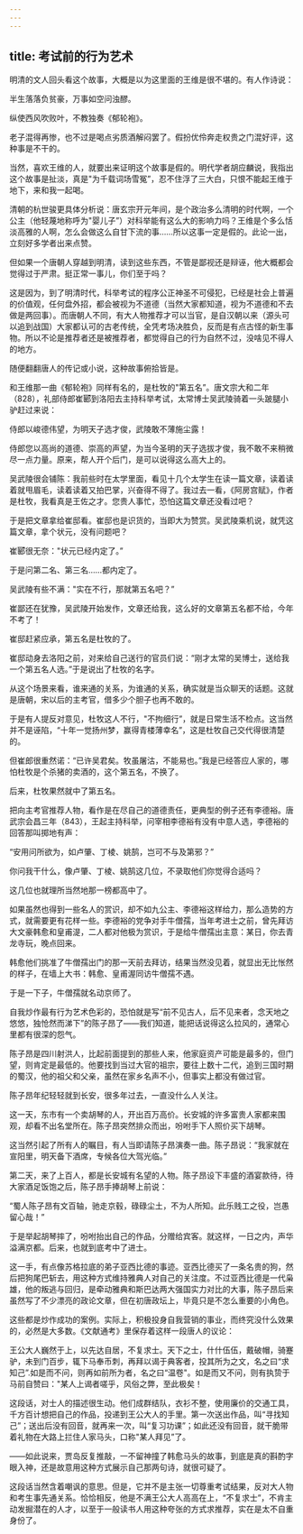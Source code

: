 ```yaml
---
---
---
```

title: 考试前的行为艺术
---




明清的文人回头看这个故事，大概是以为这里面的王维是很不堪的。有人作诗说：

半生落落负贫豪，万事如空问浊醪。

纵使西风吹败叶，不教独奏《郁轮袍》。

老子混得再惨，也不过是喝点劣质酒解闷罢了。假扮优伶奔走权贵之门混好评，这种事是不干的。

当然，喜欢王维的人，就要出来证明这个故事是假的。明代学者胡应麟说，我指出这个故事是扯淡，真是"为千载词场雪冤”，忍不住浮了三大白，只恨不能起王维于地下，来和我一起喝。

清朝的杭世骏更具体分析说：唐玄宗开元年间，是个政治多么清明的时代啊，一个公主（他轻蔑地称呼为"婴儿子”）对科举能有这么大的影响力吗？王维是个多么恬淡高雅的人啊，怎么会做这么自甘下流的事……所以这事一定是假的。此论一出，立刻好多学者出来点赞。

但如果一个唐朝人穿越到明清，读到这些东西，不管是鄙视还是辩诬，他大概都会觉得过于严肃。挺正常一事儿，你们至于吗？

这是因为，到了明清时代，科举考试的程序公正神圣不可侵犯，已经是社会上普遍的价值观，任何盘外招，都会被视为不道德（当然大家都知道，视为不道德和不去做是两回事）。而唐朝人不同，有大人物推荐才可以当官，是自汉朝以来（源头可以追到战国）大家都认可的古老传统，全凭考场决胜负，反而是有点古怪的新生事物。所以不论是推荐者还是被推荐者，都觉得自己的行为自然不过，没啥见不得人的地方。

随便翻翻唐人的传记或小说，这种故事俯拾皆是。

和王维那一曲《郁轮袍》同样有名的，是杜牧的"第五名”。唐文宗大和二年（828），礼部侍郎崔郾到洛阳去主持科举考试，太常博士吴武陵骑着一头跛腿小驴赶过来说：

侍郎以峻德伟望，为明天子选才俊，武陵敢不薄施尘露！

侍郎您以高尚的道德、崇高的声望，为当今圣明的天子选拔才俊，我不敢不来稍微尽一点力量。原来，帮人开个后门，是可以说得这么高大上的。

吴武陵很会铺陈：我前些时在太学里面，看见十几个太学生在读一篇文章，读着读着就甩眉毛，读着读着又拍巴掌，兴奋得不得了。我过去一看，《阿房宫赋》，作者是杜牧，我看真是王佐之才。您贵人事忙，恐怕这篇文章还没看过吧？

于是把文章拿给崔邸看。崔邸也是识货的，当即大为赞赏。吴武陵乘机说，就凭这篇文章，拿个状元，没有问题吧？

崔郾很无奈："状元已经内定了。”

于是问第二名、第三名……都内定了。

吴武陵有些不满："实在不行，那就第五名吧？”

崔鄙还在犹豫，吴武陵开始发作，文章还给我，这么好的文章第五名都不给，今年不考了！

崔邸赶紧应承，第五名是杜牧的了。

崔邸动身去洛阳之前，对来给自己送行的官员们说：“刚才太常的吴博士，送给我一个第五名人选。”于是说出了杜牧的名字。

从这个场景来看，谁来通的关系，为谁通的关系，确实就是当众聊天的话题。这就是唐朝，宋以后的主考官，借多少个胆子也再不敢的。

于是有人提反对意见，杜牧这人不行，"不拘细行”，就是日常生活不检点。这当然并不是诬陷，“十年一觉扬州梦，赢得青楼薄幸名”，这是杜牧自己交代得很清楚的。

但崔郎很重然诺：“已许吴君矣。牧虽屠沽，不能易也。”我是已经答应人家的，哪怕杜牧是个杀猪的卖酒的，这个第五名，不换了。

后来，杜牧果然就中了第五名。

把向主考官推荐人物，看作是在尽自己的道德责任，更典型的例子还有李德裕。唐武宗会昌三年（843），王起主持科举，问宰相李德裕有没有中意人选，李德裕的回答那叫掷地有声：

“安用问所欲为，如卢肇、丁棱、姚鹄，岂可不与及第邪？”

你问我干什么，像卢肇、丁棱、姚鹄这几位，不录取他们你觉得合适吗？

这几位也就理所当然地那一榜都高中了。

如果虽然也得到一些名人的赏识，却不如九公主、李德裕这样给力，那么造势的方式，就需要更有花样一些。李德裕的党争对手牛僧孺，当年考进士之前，曾先拜访大文豪韩愈和皇甫湜，二人都对他极为赏识，于是给牛僧孺出主意：某日，你去青龙寺玩，晚点回来。

韩愈他们挑准了牛僧孺出门的那一天前去拜访，结果当然没见着，就显出无比怅然的样子，在墙上大书：韩愈、皇甫渥同访牛僧孺不遇。

于是一下子，牛僧孺就名动京师了。

自我炒作最有行为艺术色彩的，恐怕就是写“前不见古人，后不见来者，念天地之悠悠，独怆然而涕下”的陈子昂了——我们知道，能把话说得这么拉风的，通常心里都有很深的怨气。

陈子昂是四川射洪人，比起前面提到的那些人来，他家庭资产可能是最多的，但门望，则肯定是最低的。他要找到当过大官的祖宗，要往上数十二代，追到三国时期的蜀汉，他的祖父和父亲，虽然在家乡名声不小，但事实上都没有做过官。

陈子昂年纪轻轻就到长安，很多年过去，一直没什么人关注。

这一天，东市有一个卖胡琴的人，开出百万高价。长安城的许多富贵人家都来围观，却看不出名堂所在。陈子昂突然排众而出，吩咐手下人照价买下胡琴。

这当然引起了所有人的瞩目，有人当即请陈子昂演奏一曲。陈子昂说：“我家就在宣阳里，明天备下酒席，专候各位大驾光临。”

第二天，来了上百人，都是长安城有名望的人物。陈子昂设下丰盛的酒宴款待，待大家酒足饭饱之后，陈子昂手捧胡琴上前说：

“蜀人陈子昂有文百轴，驰走京毂，碌碌尘土，不为人所知。此乐贱工之役，岂愚留心哉！”

于是举起胡琴摔了，吩咐抬出自己的作品，分赠给宾客。就这样，一日之内，声华溢满京都。后来，也就到底考中了进士。

这一手，有点像苏格拉底的弟子亚西比德的事迹。亚西比德买了一条名贵的狗，然后把狗尾巴斩去，用这种方式维持雅典人对自己的关注度。不过亚西比德是一代枭雄，他的叛逃与回归，是牵动雅典和斯巴达两大强国实力对比的大事，陈子昂后来虽然写了不少漂亮的政论文章，但在初唐政坛上，毕竟只是不怎么重要的小角色。

这些都是炒作成功的案例。实际上，积极投身自我营销的事业，而终究没什么效果的，必然是大多数。《文献通考》里保存着这样一段唐人的议论：

王公大人巍然于上，以先达自居，不复求士。天下之士，什什伍伍，戴破帽，骑蹇驴，未到门百步，辄下马奉币刺，再拜以谒于典客者，投其所为之文，名之曰“求知己”.如是而不问，则再如前所为者，名之曰“温卷"。如是而又不问，则有执贽于马前自赞曰："某人上谒者嗟乎，风俗之弊，至此极矣！

这段话，对士人的描述很生动。他们成群结队，衣衫不整，使用廉价的交通工具，千方百计想把自己的作品，投递到王公大人的手里。第一次送出作品，叫“寻找知己”；送出后没有回音，就再来一次，叫“复习功课”；如此还没有回音，就干脆带着礼物在大路上拦住人家马头，口称"某人拜见”了。

——如此说来，贾岛反复推敲，一不留神撞了韩愈马头的故事，到底是真的斟酌字眼入神，还是故意用这种方式展示自己那两句诗，就很可疑了。

这段话当然含着嘲讽的意思。但是，它并不是主张一切尊重考试结果，反对大人物和考生事先通关系。恰恰相反，他是不满王公大人高高在上，“不复求士”，不肯主动发掘潜在的人才，以至于一般读书人用这种夸张的方式求推荐，实在是太不自重身份了。